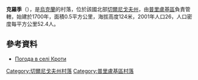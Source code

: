 {{coord|50|33|54|N|32|13|38|E|scale:100000|display=title}}

'''克羅季'''（{{lang-uk|Кроти}}），是[[烏克蘭|烏克蘭]]的村落，位於該國北部[[切爾尼戈夫州|切爾尼戈夫州]]，由[[普里盧基區|普里盧基區]]負責管轄，始建於1700年，面積0.5平方公里，海拔高度124米，2001年人口26，人口密度每平方公里52.4人。

==參考資料==
* [http://weather.in.ua/ua/chernigovskaja/12448 Погода в селі Кроти] {{Wayback|url=http://weather.in.ua/ua/chernigovskaja/12448 |date=20111220121827 }}

[[Category:切爾尼戈夫州村落|Category:切爾尼戈夫州村落]]
[[Category:普里盧基區村落|Category:普里盧基區村落]]


{{Chernihiv-geo-stub}}